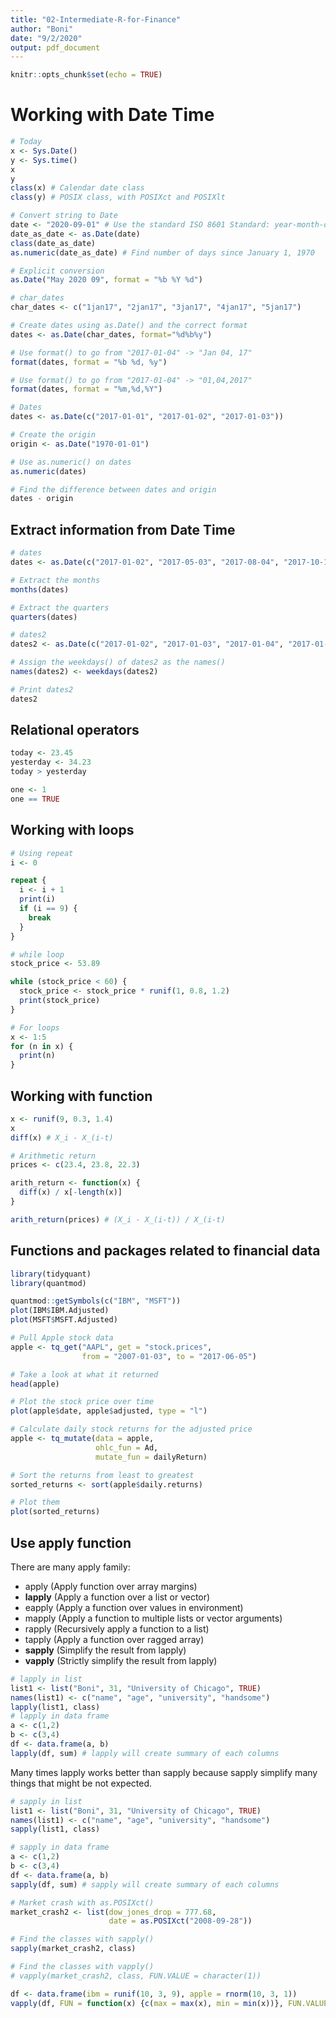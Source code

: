 ```yaml
---
title: "02-Intermediate-R-for-Finance"
author: "Boni"
date: "9/2/2020"
output: pdf_document
---
```


```r
knitr::opts_chunk$set(echo = TRUE)
```

# Working with Date Time
```r
# Today
x <- Sys.Date()
y <- Sys.time()
x
y
class(x) # Calendar date class
class(y) # POSIX class, with POSIXct and POSIXlt

# Convert string to Date
date <- "2020-09-01" # Use the standard ISO 8601 Standard: year-month-day or year/month/day
date_as_date <- as.Date(date)
class(date_as_date)
as.numeric(date_as_date) # Find number of days since January 1, 1970

# Explicit conversion
as.Date("May 2020 09", format = "%b %Y %d")

# char_dates
char_dates <- c("1jan17", "2jan17", "3jan17", "4jan17", "5jan17")

# Create dates using as.Date() and the correct format 
dates <- as.Date(char_dates, format="%d%b%y")

# Use format() to go from "2017-01-04" -> "Jan 04, 17"
format(dates, format = "%b %d, %y")

# Use format() to go from "2017-01-04" -> "01,04,2017"
format(dates, format = "%m,%d,%Y")

# Dates
dates <- as.Date(c("2017-01-01", "2017-01-02", "2017-01-03"))

# Create the origin
origin <- as.Date("1970-01-01")

# Use as.numeric() on dates
as.numeric(dates)

# Find the difference between dates and origin
dates - origin
```
## Extract information from Date Time
```r
# dates
dates <- as.Date(c("2017-01-02", "2017-05-03", "2017-08-04", "2017-10-17"))

# Extract the months
months(dates)

# Extract the quarters
quarters(dates)

# dates2
dates2 <- as.Date(c("2017-01-02", "2017-01-03", "2017-01-04", "2017-01-05"))

# Assign the weekdays() of dates2 as the names()
names(dates2) <- weekdays(dates2)

# Print dates2
dates2
```

## Relational operators
```r
today <- 23.45
yesterday <- 34.23
today > yesterday

one <- 1
one == TRUE
```

## Working with loops
```r
# Using repeat
i <- 0

repeat {
  i <- i + 1
  print(i)
  if (i == 9) {
    break
  }
}

# while loop
stock_price <- 53.89

while (stock_price < 60) {
  stock_price <- stock_price * runif(1, 0.8, 1.2)
  print(stock_price)
}

# For loops
x <- 1:5
for (n in x) {
  print(n)
}
```

## Working with function
```r
x <- runif(9, 0.3, 1.4)
x
diff(x) # X_i - X_(i-t)

# Arithmetic return
prices <- c(23.4, 23.8, 22.3)

arith_return <- function(x) {
  diff(x) / x[-length(x)]
}

arith_return(prices) # (X_i - X_(i-t)) / X_(i-t)
```

## Functions and packages related to financial data
```r
library(tidyquant)
library(quantmod)

quantmod::getSymbols(c("IBM", "MSFT"))
plot(IBM$IBM.Adjusted)
plot(MSFT$MSFT.Adjusted)
```

```r
# Pull Apple stock data
apple <- tq_get("AAPL", get = "stock.prices", 
                from = "2007-01-03", to = "2017-06-05")

# Take a look at what it returned
head(apple)

# Plot the stock price over time
plot(apple$date, apple$adjusted, type = "l")

# Calculate daily stock returns for the adjusted price
apple <- tq_mutate(data = apple,
                   ohlc_fun = Ad,
                   mutate_fun = dailyReturn)

# Sort the returns from least to greatest
sorted_returns <- sort(apple$daily.returns)

# Plot them
plot(sorted_returns)
```

## Use apply function
There are many apply family:

- apply (Apply function over array margins)
- **lapply** (Apply a function over a list or vector)
- eapply (Apply a function over values in environment)
- mapply (Apply a function to multiple lists or vector arguments)
- rapply (Recursively apply a function to a list)
- tapply (Apply a function over ragged array)
- **sapply** (Simplify the result from lapply)
- **vapply** (Strictly simplify the result from lapply)
```r
# lapply in list
list1 <- list("Boni", 31, "University of Chicago", TRUE)
names(list1) <- c("name", "age", "university", "handsome")
lapply(list1, class)
# lapply in data frame
a <- c(1,2)
b <- c(3,4)
df <- data.frame(a, b)
lapply(df, sum) # lapply will create summary of each columns
```
Many times lapply works better than sapply because sapply simplify many things that might be not expected.
```r
# sapply in list
list1 <- list("Boni", 31, "University of Chicago", TRUE)
names(list1) <- c("name", "age", "university", "handsome")
sapply(list1, class)

# sapply in data frame
a <- c(1,2)
b <- c(3,4)
df <- data.frame(a, b)
sapply(df, sum) # sapply will create summary of each columns
```

```r
# Market crash with as.POSIXct()
market_crash2 <- list(dow_jones_drop = 777.68, 
                      date = as.POSIXct("2008-09-28"))

# Find the classes with sapply()
sapply(market_crash2, class)

# Find the classes with vapply()
# vapply(market_crash2, class, FUN.VALUE = character(1))

df <- data.frame(ibm = runif(10, 3, 9), apple = rnorm(10, 3, 1))
vapply(df, FUN = function(x) {c(max = max(x), min = min(x))}, FUN.VALUE = numeric(2))
```

